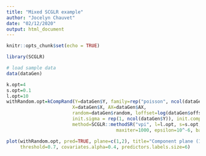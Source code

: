 ```yaml
---
title: "Mixed SCGLR example"
author: "Jocelyn Chauvet"
date: "02/12/2020"
output: html_document
---
```


```r
knitr::opts_chunk$set(echo = TRUE)
```

```r
library(SCGLR)

# load sample data
data(dataGen)

k.opt=4
s.opt=0.1
l.opt=10
withRandom.opt=kCompRand(Y=dataGen$Y, family=rep("poisson", ncol(dataGen$Y)),
                        X=dataGen$X, AX=dataGen$AX,
                        random=dataGen$random, loffset=log(dataGen$offset), k=k.opt,
                        init.sigma = rep(1, ncol(dataGen$Y)), init.comp = "pca",
                        method=SCGLR::methodSR("vpi", l=l.opt, s=s.opt,
                                        maxiter=1000, epsilon=10^-6, bailout=1000))

plot(withRandom.opt, pred=TRUE, plane=c(1,2), title="Component plane (1,2)",
     threshold=0.7, covariates.alpha=0.4, predictors.labels.size=6)
```
